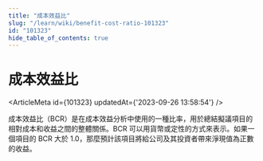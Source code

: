 ```yaml
---
title: "成本效益比"
slug: "/learn/wiki/benefit-cost-ratio-101323"
id: "101323"
hide_table_of_contents: true
---
```



# 成本效益比

<ArticleMeta id={101323} updatedAt={'2023-09-26 13:58:54'} />
<div className='border-solid border-b border-t-0 my-4 border-[var(--ifm-color-gray-300)]' />

成本效益比（BCR）是在成本效益分析中使用的一種比率，用於總結擬議項目的相對成本和收益之間的整體關係。BCR 可以用貨幣或定性的方式來表示。如果一個項目的 BCR 大於 1.0，那麼預計該項目將給公司及其投資者帶來淨現值為正數的收益。
